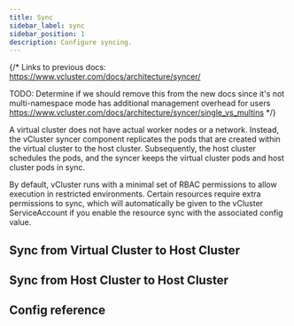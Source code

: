 ```yaml
---
title: Sync
sidebar_label: sync
sidebar_position: 1
description: Configure syncing.
---
```



{/*
Links to previous docs:
https://www.vcluster.com/docs/architecture/syncer/

TODO: Determine if we should remove this from the new docs since it's not multi-namespace mode has additional management overhead for users
https://www.vcluster.com/docs/architecture/syncer/single_vs_multins
*/}

A virtual cluster does not have actual worker nodes or a network. Instead, the vCluster syncer component replicates the pods that are created within the virtual cluster to the host cluster. Subsequently, the host cluster schedules the pods, and the syncer keeps the virtual cluster pods and host cluster pods in sync.

By default, vCluster runs with a minimal set of RBAC permissions to allow execution in restricted environments. Certain resources require extra permissions to sync, which will automatically be given to the vCluster ServiceAccount if you enable the resource sync with the associated config value.

## Sync from Virtual Cluster to Host Cluster
<SyncToHostResources/>

## Sync from Host Cluster to Host Cluster
<SyncFromHostResources/>

## Config reference

<Sync/>
